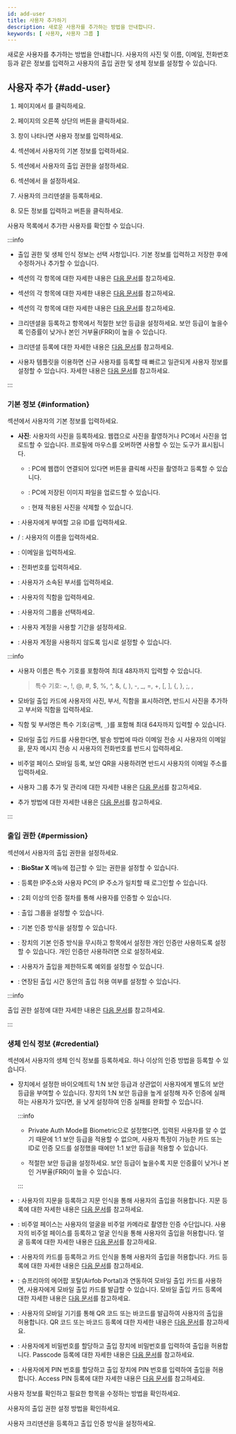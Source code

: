 ```yaml
---
id: add-user
title: 사용자 추가하기
description: 새로운 사용자를 추가하는 방법을 안내합니다.
keywords: [ 사용자, 사용자 그룹 ]
---
```


새로운 사용자를 추가하는 방법을 안내합니다. 사용자의 사진 및 이름, 이메일, 전화번호 등과 같은 정보를 입력하고 사용자의 출입 권한 및 생체 정보를 설정할 수 있습니다.

## 사용자 추가 {#add-user}

1. <Cmd sid='common.header.launcher' /> 페이지에서 <Cmd sid='common.header.user' />를 클릭하세요.

1. <Cmd sid='common.header.user' /> 페이지의 오른쪽 상단의 <Cmd sid='team.user.dialog.newUser' /> 버튼을 클릭하세요.

1. <Cmd sid='team.user.dialog.newUser' /> 창이 나타나면 사용자 정보를 입력하세요.

1. <Cmd sid='team.user.information' /> 섹션에서 사용자의 기본 정보를 입력하세요.

1. <Cmd sid='team.user.permission.title' /> 섹션에서 사용자의 출입 권한을 설정하세요.

1. <Cmd sid='team.user.credential.title' /> 섹션에서 <Cmd sid='team.user.credential.securityLevel.title' />을 설정하세요.

1. 사용자의 크리덴셜을 등록하세요.

1. 모든 정보를 입력하고 <Cmd sid='common.save' /> 버튼을 클릭하세요.

사용자 목록에서 추가한 사용자를 확인할 수 있습니다.

:::info

* 출입 권한 및 생체 인식 정보는 선택 사항입니다. 기본 정보를 입력하고 저장한 후에 수정하거나 추가할 수 있습니다.

* <Cmd sid='team.user.information' /> 섹션의 각 항목에 대한 자세한 내용은 [다음 문서](#information)를 참고하세요.

* <Cmd sid='team.user.permission.title' /> 섹션의 각 항목에 대한 자세한 내용은 [다음 문서](#permission)를 참고하세요.

* <Cmd sid='team.user.credential.title' /> 섹션의 각 항목에 대한 자세한 내용은 [다음 문서](#credential)를 참고하세요.

* 크리덴셜을 등록하고 <Cmd sid='team.user.credential.securityLevel.title' /> 항목에서 적절한 보안 등급을 설정하세요. 보안 등급이 높을수록 인증률이 낮거나 본인 거부율(FRR)이 높을 수 있습니다.

* 크리덴셜 등록에 대한 자세한 내용은 [다음 문서](enroll-credential)를 참고하세요.

* 사용자 템플릿을 이용하면 신규 사용자를 등록할 때 빠르고 일관되게 사용자 정보를 설정할 수 있습니다. 자세한 내용은 [다음 문서](user-template)를 참고하세요.

:::

### 기본 정보 {#information}

<Cmd sid='team.user.information' /> 섹션에서 사용자의 기본 정보를 입력하세요.

* **사진**: 사용자의 사진을 등록하세요. 웹캡으로 사진을 촬영하거나 PC에서 사진을 업로드할 수 있습니다. 프로필에 마우스를 오버하면 사용할 수 있는 도구가 표시됩니다.

  * <IcCamera/>: PC에 웹캡이 연결되어 있다면 버튼을 클릭해 사진을 촬영하고 등록할 수 있습니다.

  * <IcUpload/>: PC에 저장된 이미지 파일을 업로드할 수 있습니다.

  * <IcTrash/>: 현재 적용된 사진을 삭제할 수 있습니다.

* <Cmd sid='team.user.table.id' />: 사용자에게 부여할 고유 ID를 입력하세요.

* <Cmd sid='team.user.table.firstName' /> / <Cmd sid='team.user.table.lastName' />: 사용자의 이름을 입력하세요.

* <Cmd sid='team.user.table.email' />: 이메일을 입력하세요.

* <Cmd sid='team.user.table.phone' />: 전화번호를 입력하세요.

* <Cmd sid='team.user.table.department' />: 사용자가 소속된 부서를 입력하세요.

* <Cmd sid='team.user.table.title' />: 사용자의 직함을 입력하세요.

* <Cmd sid='team.user.table.group' />: 사용자의 그룹을 선택하세요.

* <Cmd sid='team.user.table.period' />: 사용자 계정을 사용할 기간을 설정하세요.

* <Cmd sid='team.user.table.status' />: 사용자 계정을 사용하지 않도록 임시로 설정할 수 있습니다.

:::info

* 사용자 이름은 특수 기호를 포함하여 최대 48자까지 입력할 수 있습니다.

  > 특수 기호: \~, !, @, \#, \$, \%, \^, &, (, ), \-, \_, =, +, \[, \], \{, \}, ;, ,

* 모바일 출입 카드에 사용자의 사진, 부서, 직함을 표시하려면, 반드시 사진을 추가하고 부서와 직함을 입력하세요.

* 직함 및 부서명은 특수 기호(공백, `_`)를 포함해 최대 64자까지 입력할 수 있습니다.

* 모바일 출입 카드를 사용한다면, 발송 방법에 따라 이메일 전송 시 사용자의 이메일을, 문자 메시지 전송 시 사용자의 전화번호를 반드시 입력하세요.

* 비주얼 페이스 모바일 등록, 보안 QR을 사용하려면 반드시 사용자의 이메일 주소를 입력하세요.

* 사용자 그룹 추가 및 관리에 대한 자세한 내용은 [다음 문서](#)를 참고하세요.

* <Cmd sid='team.userTemplate.table.customField' /> 추가 방법에 대한 자세한 내용은 [다음 문서](#)를 참고하세요.

:::

### 출입 권한 {#permission}

<Cmd sid='team.user.permission.title' /> 섹션에서 사용자의 출입 권한을 설정하세요.

* <Cmd sid='team.user.permission.operatorLevel' />: **BioStar X** 메뉴에 접근할 수 있는 권한을 설정할 수 있습니다.

* <Cmd sid='team.user.permission.userIp' />: 등록한 IP주소와 사용자 PC의 IP 주소가 일치할 때 로그인할 수 있습니다.

* <Cmd sid='team.user.permission.multiFactorAuth' />: 2회 이상의 인증 절차를 통해 사용자를 인증할 수 있습니다.

* <Cmd sid='team.user.permission.accessGroup' />: 출입 그룹을 설정할 수 있습니다.

* <Cmd sid='team.user.permission.privateAuthMode' />: 기본 인증 방식을 설정할 수 있습니다.

* <Cmd sid='team.user.permission.excludeDeviceAuthMode' />: 장치의 기본 인증 방식을 무시하고 <Cmd sid='team.user.permission.privateAuthMode' /> 항목에서 설정한 개인 인증만 사용하도록 설정할 수 있습니다. 개인 인증만 사용하려면 <Cmd sid='common.notUse' />으로 설정하세요.

* <Cmd sid='team.user.permission.accessException' />: 사용자가 출입을 제한하도록 예외를 설정할 수 있습니다.

* <Cmd sid='team.user.permission.extendedDoorOpenTime' />: 연장된 출입 시간 동안의 출입 허용 여부를 설정할 수 있습니다.

:::info

출입 권한 설정에 대한 자세한 내용은 [다음 문서](set-permission)를 참고하세요.

:::

### 생체 인식 정보 {#credential}

<Cmd sid='team.user.credential.title' /> 섹션에서 사용자의 생체 인식 정보를 등록하세요. 하나 이상의 인증 방법을 등록할 수 있습니다.

* <Cmd sid='team.user.credential.securityLevel.title' />

  장치에서 설정한 바이오메트릭 1:N 보안 등급과 상관없이 사용자에게 별도의 보안 등급을 부여할 수 있습니다. 장치의 1:N 보안 등급을 높게 설정해 자주 인증에 실패하는 사용자가 있다면, <Cmd sid='team.user.credential.securityLevel.title' />을 낮게 설정하여 인증 실패를 완화할 수 있습니다.

  :::info

  * Private Auth Mode를 Biometric으로 설정했다면, 입력된 사용자를 알 수 없기 때문에 1:1 보안 등급을 적용할 수 없으며, 사용자 특정이 가능한 카드 또는 ID로 인증 모드를 설정했을 때에만 1:1 보안 등급을 적용할 수 있습니다.
  
  * 적절한 보안 등급을 설정하세요. 보안 등급이 높을수록 지문 인증률이 낮거나 본인 거부율(FRR)이 높을 수 있습니다.

  :::

* <Cmd sid='team.user.credential.fingerprint.title' />: 사용자의 지문을 등록하고 지문 인식을 통해 사용자의 출입을 허용합니다. 지문 등록에 대한 자세한 내용은 [다음 문서](enroll-credential#enroll-fingerprint)를 참고하세요.

* <Cmd sid='team.user.credential.visualFace.title' />: 비주얼 페이스는 사용자의 얼굴을 비주얼 카메라로 촬영한 인증 수단입니다. 사용자의 비주얼 페이스를 등록하고 얼굴 인식을 통해 사용자의 출입을 허용합니다. 얼굴 등록에 대한 자세한 내용은 [다음 문서](enroll-credential#enroll-visualface)를 참고하세요.

* <Cmd sid='team.user.credential.card.title' />: 사용자의 카드를 등록하고 카드 인식을 통해 사용자의 출입을 허용합니다. 카드 등록에 대한 자세한 내용은 [다음 문서](enroll-credential#enroll-card)를 참고하세요.

* <Cmd sid='team.user.credential.mobile.title' />: 슈프리마의 에어팝 포탈(Airfob Portal)과 연동하여 모바일 출입 카드를 사용하면, 사용자에게 모바일 출입 카드를 발급할 수 있습니다. 모바일 출입 카드 등록에 대한 자세한 내용은 [다음 문서](enroll-credential#enroll-mobile)를 참고하세요.

* <Cmd sid='team.user.credential.qrBarcode.title' />: 사용자의 모바일 기기를 통해 QR 코드 또는 바코드를 발급하여 사용자의 출입을 허용합니다. QR 코드 또는 바코드 등록에 대한 자세한 내용은 [다음 문서](enroll-credential#enroll-qrbarcode)를 참고하세요.

* <Cmd sid='team.user.credential.passcode.title' />: 사용자에게 비밀번호를 할당하고 출입 장치에 비밀번호를 입력하여 출입을 허용합니다. Passcode 등록에 대한 자세한 내용은 [다음 문서](enroll-credential#enroll-passcode)를 참고하세요.

* <Cmd sid='team.user.credential.accessPin.title' />: 사용자에게 PIN 번호를 할당하고 출입 장치에 PIN 번호를 입력하여 출입을 허용합니다. Access PIN 등록에 대한 자세한 내용은 [다음 문서](enroll-credential#enroll-accesspin)를 참고하세요.

<NextStep>
<NextItem to='edit-user'>

사용자 정보를 확인하고 필요한 항목을 수정하는 방법을 확인하세요.

</NextItem>
<NextItem to='set-permission'>

사용자의 출입 권한 설정 방법을 확인하세요.

</NextItem>
<NextItem to='enroll-credential'>

사용자 크리덴션을 등록하고 출입 인증 방식을 설정하세요.

</NextItem>
</NextStep>